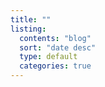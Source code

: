 ```yaml
---
title: ""
listing:
  contents: "blog"
  sort: "date desc"
  type: default
  categories: true
---
```

